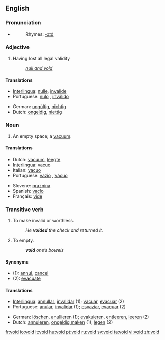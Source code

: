 ==English==

===Pronunciation===
*{{audio|en-us-void.ogg|Audio (US)}}
*:Rhymes: [[Rhymes:English:-ɔɪd|-ɔɪd]]

===Adjective===
{{en-adj|-}}

# Having lost all legal validity
#: ''[[null and void]]''

====Translations====
{{top}}
*[[Interlingua]]: [[nulle]], [[invalide]]
*Portuguese: [[nulo]] {{m}}, [[inválido]] {{m}}
{{mid}}
*German: [[ungültig]], [[nichtig]]
*Dutch: [[ongeldig]], [[niettig]]
{{bottom}}

===Noun===
{{en-noun}}

# An empty space; a [[vacuum]].

====Translations====
{{top}}
*Dutch: [[vacuum]], [[leegte]]
*[[Interlingua]]: [[vacuo]]
*Italian: [[vacuo]] {{m}}
*Portuguese: [[vazio]] {{m}}, [[vácuo]] {{m}}
{{mid}}
*Slovene: [[praznina]] {{f}}
*Spanish: [[vacío]] {{m}}
*Français: [[vide]] {{m}}
{{bottom}}

===Transitive verb===
{{en-verb}}

# To make invalid or worthless.
#: ''He '''voided''' the check and returned it.''
# {{italbrac|Medical}} To empty.
#: '''''void''' one’s bowels''

====Synonyms====
*(1): [[annul]], [[cancel]]
*(2): [[evacuate]]

====Translations====
{{rfc-trans}}
{{top}}
*[[Interlingua]]: [[annullar]], [[invalidar]] (1); [[vacuar]], [[evacuar]] (2)
*Portuguese: [[anular]], [[invalidar]] (1); [[esvaziar]], [[evacuar]] (2)
{{mid}}
*German: [[löschen]], [[anullieren]] (1); [[evakuieren]], [[entleeren]], [[leeren]] (2)
*Dutch: [[annuleren]], [[ongeldig maken]] (1); [[legen]] (2)
{{bottom}}

[[fr:void]]
[[io:void]]
[[it:void]]
[[hu:void]]
[[pt:void]]
[[ru:void]]
[[sv:void]]
[[ta:void]]
[[vi:void]]
[[zh:void]]